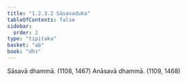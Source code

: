 ```yaml
---
title: "1.2.3.2 Sāsavaduka"
tableOfContents: false
sidebar:
  order: 2
type: "tipitaka"
basket: "ab"
book: "dhs"
---
```



<DynamicBreadcrumb />

<Division number="37" book="dhs" bookNo="29" page="7">

<Paragraph number="99" book="dhs">
Sāsavā dhammā. (<Emphasis>1108, 1467</Emphasis>)
</Paragraph>

<Paragraph number="100" book="dhs">
Anāsavā dhammā. (<Emphasis>1109, 1468</Emphasis>)
</Paragraph>
</Division>